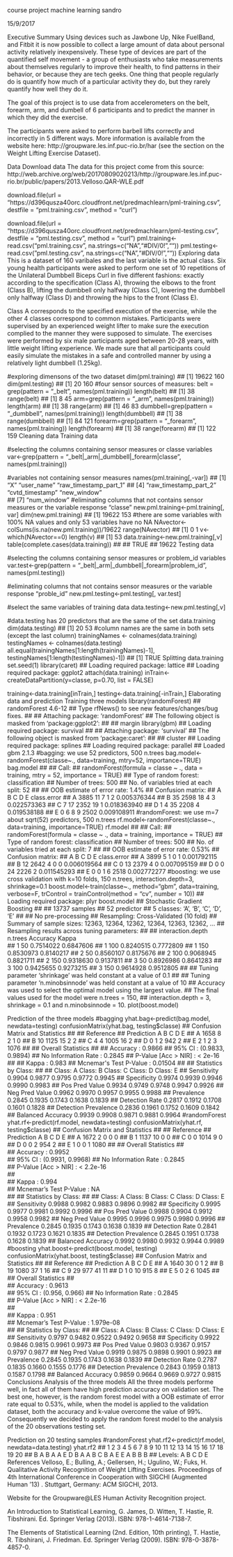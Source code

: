 course project machine learning
sandro

15/9/2017

Executive Summary
Using devices such as Jawbone Up, Nike FuelBand, and Fitbit it is now possible to collect a large amount of data about personal activity relatively inexpensively. These type of devices are part of the quantified self movement - a group of enthusiasts who take measurements about themselves regularly to improve their health, to find patterns in their behavior, or because they are tech geeks. One thing that people regularly do is quantify how much of a particular activity they do, but they rarely quantify how well they do it.

The goal of this project is to use data from accelerometers on the belt, forearm, arm, and dumbell of 6 participants and to predict the manner in which they did the exercise.

The participants were asked to perform barbell lifts correctly and incorrectly in 5 different ways. More information is available from the website here: http://groupware.les.inf.puc-rio.br/har (see the section on the Weight Lifting Exercise Dataset).

Data
Download data
The data for this project come from this source: http://web.archive.org/web/20170809020213/http://groupware.les.inf.puc-rio.br/public/papers/2013.Velloso.QAR-WLE.pdf

download.file(url = "https://d396qusza40orc.cloudfront.net/predmachlearn/pml-training.csv", destfile = "pml.training.csv", method = "curl")

download.file(url = "https://d396qusza40orc.cloudfront.net/predmachlearn/pml-testing.csv", destfile = "pml.testing.csv", method = "curl")
pml.training<-read.csv("pml.training.csv", na.strings=c("NA","#DIV/0!",""))
pml.testing<-read.csv("pml.testing.csv", na.strings=c("NA","#DIV/0!",""))
Exploring data
This is a dataset of 160 varibales and the last variable is the actual class.
Six young health participants were asked to perform one set of 10 repetitions of the Unilateral Dumbbell Biceps Curl in five different fashions: exactly according to the specification (Class A), throwing the elbows to the front (Class B), lifting the dumbbell only halfway (Class C), lowering the dumbbell only halfway (Class D) and throwing the hips to the front (Class E).

Class A corresponds to the specified execution of the exercise, while the other 4 classes correspond to common mistakes. Participants were supervised by an experienced weight lifter to make sure the execution complied to the manner they were supposed to simulate. The exercises were performed by six male participants aged between 20-28 years, with little weight lifting experience. We made sure that all participants could easily simulate the mistakes in a safe and controlled manner by using a relatively light dumbbell (1.25kg).

#exploring dimensons of the two dataset
dim(pml.training)
## [1] 19622   160
dim(pml.testing)
## [1]  20 160
#four sensor sources of measures:
belt = grep(pattern = "_belt", names(pml.training))
length(belt)
## [1] 38
range(belt)
## [1]  8 45
arm=grep(pattern = "_arm", names(pml.training))
length(arm)
## [1] 38
range(arm)
## [1] 46 83
dumbbell=grep(pattern = "_dumbbell", names(pml.training))
length(dumbbell)
## [1] 38
range(dumbbell)
## [1]  84 121
forearm=grep(pattern = "_forearm", names(pml.training))
length(forearm)
## [1] 38
range(forearm)
## [1] 122 159
Cleaning data
Training data

#selecting the columns containing sensor measures or classe variables
var<-grep(pattern = "_belt|_arm|_dumbbell|_forearm|classe", names(pml.training))

#variables not containing sensor measures
names(pml.training[,-var])
## [1] "X"                    "user_name"            "raw_timestamp_part_1"
## [4] "raw_timestamp_part_2" "cvtd_timestamp"       "new_window"          
## [7] "num_window"
#eliminating columns that not contains sensor measures or the variable response "classe"
new.pml.training<-pml.training[, var]
dim(new.pml.training)
## [1] 19622   153
#there are some variables with 100% NA values and only 53 variables have no NA
NAvector<-colSums(is.na(new.pml.training))/19622
range(NAvector)
## [1] 0 1
v<-which(NAvector==0)
length(v)
## [1] 53
data.training<-new.pml.training[,v]
table(complete.cases(data.training))
## 
##  TRUE 
## 19622
Testing data

#selecting the columns containing sensor measures or problem_id variables
var.test<-grep(pattern = "_belt|_arm|_dumbbell|_forearm|problem_id", names(pml.testing))


#eliminating columns that not contains sensor measures or the variable response "proble_id"
new.pml.testing<-pml.testing[, var.test]

#select the same variables of training data
data.testing<-new.pml.testing[,v]

#data.testing has 20 predictors that are the same of the set data.training
dim(data.testing)
## [1] 20 53
#column names are the same in both sets (except the last column)
trainingNames <- colnames(data.training)
testingNames <- colnames(data.testing)
all.equal(trainingNames[1:length(trainingNames)-1], testingNames[1:length(testingNames)-1])
## [1] TRUE
Splitting data.training
set.seed(1)
library(caret)
## Loading required package: lattice
## Loading required package: ggplot2
attach(data.training)
inTrain<-createDataPartition(y=classe, p=0.70, list = FALSE)

training<-data.training[inTrain,]
testing<-data.training[-inTrain,]
Elaborating data and prediction
Training three models
library(randomForest)
## randomForest 4.6-12
## Type rfNews() to see new features/changes/bug fixes.
## 
## Attaching package: 'randomForest'
## The following object is masked from 'package:ggplot2':
## 
##     margin
library(gbm)
## Loading required package: survival
## 
## Attaching package: 'survival'
## The following object is masked from 'package:caret':
## 
##     cluster
## Loading required package: splines
## Loading required package: parallel
## Loaded gbm 2.1.3
#bagging: we use 52 predictors, 500 n.trees
bag.model<-randomForest(classe~., data=training, mtry=52, importance=TRUE)
bag.model
## 
## Call:
##  randomForest(formula = classe ~ ., data = training, mtry = 52,      importance = TRUE) 
##                Type of random forest: classification
##                      Number of trees: 500
## No. of variables tried at each split: 52
## 
##         OOB estimate of  error rate: 1.4%
## Confusion matrix:
##      A    B    C    D    E class.error
## A 3885   11    7    1    2 0.005376344
## B   35 2598   18    4    3 0.022573363
## C    7   17 2352   19    1 0.018363940
## D    1    4   35 2208    4 0.019538188
## E    0    6    8    9 2502 0.009108911
#randomForest: we use m=7 about sqrt(52) predictors, 500 n.trees
rf.model<-randomForest(classe~., data=training, importance=TRUE)
rf.model
## 
## Call:
##  randomForest(formula = classe ~ ., data = training, importance = TRUE) 
##                Type of random forest: classification
##                      Number of trees: 500
## No. of variables tried at each split: 7
## 
##         OOB estimate of  error rate: 0.53%
## Confusion matrix:
##      A    B    C    D    E class.error
## A 3899    5    1    0    1 0.001792115
## B   12 2642    4    0    0 0.006019564
## C    0   13 2379    4    0 0.007095159
## D    0    0   24 2226    2 0.011545293
## E    0    0    1    6 2518 0.002772277
#boosting: we use cross validation with k=10 folds, 150 n.trees, interaction.depth=3, shrinkage=0.1
boost.model<-train(classe~., method="gbm", data=training, verbose=F, trControl = trainControl(method = "cv", number = 10))
## Loading required package: plyr
boost.model
## Stochastic Gradient Boosting 
## 
## 13737 samples
##    52 predictor
##     5 classes: 'A', 'B', 'C', 'D', 'E' 
## 
## No pre-processing
## Resampling: Cross-Validated (10 fold) 
## Summary of sample sizes: 12363, 12364, 12362, 12364, 12363, 12362, ... 
## Resampling results across tuning parameters:
## 
##   interaction.depth  n.trees  Accuracy   Kappa    
##   1                   50      0.7514022  0.6847606
##   1                  100      0.8240515  0.7772809
##   1                  150      0.8530973  0.8140217
##   2                   50      0.8560107  0.8175676
##   2                  100      0.9068945  0.8821711
##   2                  150      0.9318630  0.9137811
##   3                   50      0.8926986  0.8641283
##   3                  100      0.9425655  0.9273215
##   3                  150      0.9614928  0.9512805
## 
## Tuning parameter 'shrinkage' was held constant at a value of 0.1
## 
## Tuning parameter 'n.minobsinnode' was held constant at a value of 10
## Accuracy was used to select the optimal model using  the largest value.
## The final values used for the model were n.trees = 150,
##  interaction.depth = 3, shrinkage = 0.1 and n.minobsinnode = 10.
plot(boost.model)


Prediction of the three models
#bagging
yhat.bag<-predict(bag.model, newdata=testing)
confusionMatrix(yhat.bag, testing$classe)
## Confusion Matrix and Statistics
## 
##           Reference
## Prediction    A    B    C    D    E
##          A 1658    8    2    1    0
##          B   10 1125   15    2    2
##          C    4    4 1005   16    2
##          D    0    1    2  942    2
##          E    2    1    2    3 1076
## 
## Overall Statistics
##                                           
##                Accuracy : 0.9866          
##                  95% CI : (0.9833, 0.9894)
##     No Information Rate : 0.2845          
##     P-Value [Acc > NIR] : < 2e-16         
##                                           
##                   Kappa : 0.983           
##  Mcnemar's Test P-Value : 0.01504         
## 
## Statistics by Class:
## 
##                      Class: A Class: B Class: C Class: D Class: E
## Sensitivity            0.9904   0.9877   0.9795   0.9772   0.9945
## Specificity            0.9974   0.9939   0.9946   0.9990   0.9983
## Pos Pred Value         0.9934   0.9749   0.9748   0.9947   0.9926
## Neg Pred Value         0.9962   0.9970   0.9957   0.9955   0.9988
## Prevalence             0.2845   0.1935   0.1743   0.1638   0.1839
## Detection Rate         0.2817   0.1912   0.1708   0.1601   0.1828
## Detection Prevalence   0.2836   0.1961   0.1752   0.1609   0.1842
## Balanced Accuracy      0.9939   0.9908   0.9871   0.9881   0.9964
#randomForest
yhat.rf<-predict(rf.model, newdata=testing)
confusionMatrix(yhat.rf, testing$classe)
## Confusion Matrix and Statistics
## 
##           Reference
## Prediction    A    B    C    D    E
##          A 1672    2    0    0    0
##          B    1 1137   10    0    0
##          C    0    0 1014    9    0
##          D    0    0    2  954    2
##          E    1    0    0    1 1080
## 
## Overall Statistics
##                                           
##                Accuracy : 0.9952          
##                  95% CI : (0.9931, 0.9968)
##     No Information Rate : 0.2845          
##     P-Value [Acc > NIR] : < 2.2e-16       
##                                           
##                   Kappa : 0.994           
##  Mcnemar's Test P-Value : NA              
## 
## Statistics by Class:
## 
##                      Class: A Class: B Class: C Class: D Class: E
## Sensitivity            0.9988   0.9982   0.9883   0.9896   0.9982
## Specificity            0.9995   0.9977   0.9981   0.9992   0.9996
## Pos Pred Value         0.9988   0.9904   0.9912   0.9958   0.9982
## Neg Pred Value         0.9995   0.9996   0.9975   0.9980   0.9996
## Prevalence             0.2845   0.1935   0.1743   0.1638   0.1839
## Detection Rate         0.2841   0.1932   0.1723   0.1621   0.1835
## Detection Prevalence   0.2845   0.1951   0.1738   0.1628   0.1839
## Balanced Accuracy      0.9992   0.9980   0.9932   0.9944   0.9989
#boosting
yhat.boost<-predict(boost.model, testing)
confusionMatrix(yhat.boost, testing$classe)
## Confusion Matrix and Statistics
## 
##           Reference
## Prediction    A    B    C    D    E
##          A 1640   30    0    1    2
##          B   19 1080   37    1   16
##          C    9   29  977   41   11
##          D    1    0   10  915    8
##          E    5    0    2    6 1045
## 
## Overall Statistics
##                                         
##                Accuracy : 0.9613        
##                  95% CI : (0.956, 0.966)
##     No Information Rate : 0.2845        
##     P-Value [Acc > NIR] : < 2.2e-16     
##                                         
##                   Kappa : 0.951         
##  Mcnemar's Test P-Value : 1.979e-08     
## 
## Statistics by Class:
## 
##                      Class: A Class: B Class: C Class: D Class: E
## Sensitivity            0.9797   0.9482   0.9522   0.9492   0.9658
## Specificity            0.9922   0.9846   0.9815   0.9961   0.9973
## Pos Pred Value         0.9803   0.9367   0.9157   0.9797   0.9877
## Neg Pred Value         0.9919   0.9875   0.9898   0.9901   0.9923
## Prevalence             0.2845   0.1935   0.1743   0.1638   0.1839
## Detection Rate         0.2787   0.1835   0.1660   0.1555   0.1776
## Detection Prevalence   0.2843   0.1959   0.1813   0.1587   0.1798
## Balanced Accuracy      0.9859   0.9664   0.9669   0.9727   0.9815
Conclusions
Analysis of the three models
All the three models performe well, in fact all of them have high prediction accuracy on validation set. The best one, however, is the random forest model with a OOB estimate of error rate equal to 0.53%, while, when the model is applied to the validation dataset, both the accuracy and k-value overcome the value of 99%. Consequently we decided to apply the random forest model to the analysis of the 20 observations testing set.

Prediction on 20 testing samples
#randomForest
yhat.rf2<-predict(rf.model, newdata=data.testing)
yhat.rf2
##  1  2  3  4  5  6  7  8  9 10 11 12 13 14 15 16 17 18 19 20 
##  B  A  B  A  A  E  D  B  A  A  B  C  B  A  E  E  A  B  B  B 
## Levels: A B C D E
References
Velloso, E.; Bulling, A.; Gellersen, H.; Ugulino, W.; Fuks, H. Qualitative Activity Recognition of Weight Lifting Exercises. Proceedings of 4th International Conference in Cooperation with SIGCHI (Augmented Human ’13) . Stuttgart, Germany: ACM SIGCHI, 2013.

Website for the Groupware@LES Human Activity Recognition project.

An Introduction to Statistical Learning, G. James, D. Witten, T. Hastie, R. Tibshirani. Ed. Springer Verlag (2013). ISBN: 978-1-4614-7138-7.

The Elements of Statistical Learning (2nd. Edition, 10th printing), T. Hastie, R. Tibshirani, J. Friedman. Ed. Springer Verlag (2009). ISBN: 978-0-3878-4857-0.
